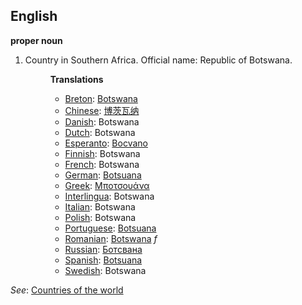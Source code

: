 ==English==

'''proper noun'''

# Country in Southern Africa. Official name: Republic of Botswana.
#:'''Translations'''
#:*[[Breton]]: [[Botswana]]
#:*[[Chinese]]: [[博茨瓦纳]]
#:*[[Danish]]: Botswana
#:*[[Dutch]]: Botswana
#:*[[Esperanto]]: [[Bocvano]]
#:*[[Finnish]]: Botswana
#:*[[French]]: Botswana
#:*[[German]]: [[Botsuana]]
#:*[[Greek]]: [[Μποτσουάνα]]
#:*[[Interlingua]]: Botswana
#:*[[Italian]]: Botswana
#:*[[Polish]]: Botswana
#:*[[Portuguese]]: [[Botsuana]]
#:*[[Romanian]]: [[Botswana]] ''f''
#:*[[Russian]]: [[Ботсвана]]
#:*[[Spanish]]: [[Botsuana]]
#:*[[Swedish]]: Botswana

''See'': [[Countries of the world]]